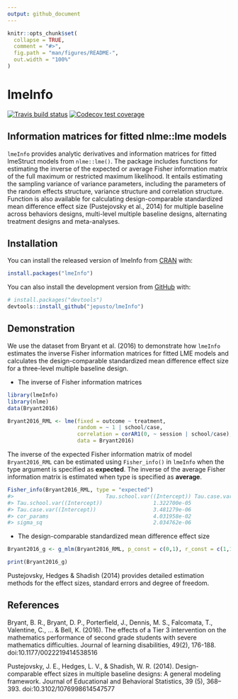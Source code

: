 ```yaml
---
output: github_document
---
```


<!-- README.md is generated from README.Rmd. Please edit that file -->

```r
knitr::opts_chunk$set(
  collapse = TRUE,
  comment = "#>",
  fig.path = "man/figures/README-",
  out.width = "100%"
)
```

# lmeInfo

<!-- badges: start -->
[![Travis build status](https://travis-ci.org/jepusto/lmeInfo.svg?branch=master)](https://travis-ci.org/jepusto/lmeInfo)
[![Codecov test coverage](https://codecov.io/gh/jepusto/lmeInfo/branch/master/graph/badge.svg)](https://codecov.io/gh/jepusto/lmeInfo?branch=master)
<!-- badges: end -->

## Information matrices for fitted nlme::lme models

`lmeInfo` provides analytic derivatives and information matrices for fitted lmeStruct models from `nlme::lme()`. The package includes functions for estimating the inverse of the expected or average Fisher information matrix of the full maximum or restricted maximum likelihood. It entails estimating the sampling variance of variance parameters, including the parameters of the random effects structure, variance structure and correlation structure. Function is also available for calculating design-comparable standardized mean difference effect size (Pustejovsky et al., 2014) for multiple baseline across behaviors designs, multi-level multiple baseline designs, alternating treatment designs and meta-analyses.

## Installation

You can install the released version of lmeInfo from [CRAN](https://CRAN.R-project.org) with:

```r
install.packages("lmeInfo")
```

You can also install the development version from [GitHub](https://github.com/) with:

```r
# install.packages("devtools")
devtools::install_github("jepusto/lmeInfo")
```

## Demonstration

We use the dataset from Bryant et al. (2016) to demonstrate how `lmeInfo` estimates the inverse Fisher information matrices for fitted LME models and calculates the design-comparable standardized mean difference effect size for a three-level multiple baseline design.

- The inverse of Fisher information matrices

```r
library(lmeInfo)
library(nlme)
data(Bryant2016)

Bryant2016_RML <- lme(fixed = outcome ~ treatment,
                      random = ~ 1 | school/case,
                      correlation = corAR1(0, ~ session | school/case),
                      data = Bryant2016)
```

The inverse of the expected Fisher information matrix of model `Bryant2016_RML` can be estimated using `Fisher_info()` in `lmeInfo` when the type argument is specified as __expected__. The inverse of the average Fisher information matrix is estimated when type is specified as __average__.

```r
Fisher_info(Bryant2016_RML, type = "expected")
#>                             Tau.school.var((Intercept)) Tau.case.var((Intercept))    cor_params      sigma_sq
#> Tau.school.var((Intercept))                1.322700e-05              3.481279e-06  4.031958e-02  2.034762e-06
#> Tau.case.var((Intercept))                  3.481279e-06              1.299374e-05  1.510332e-01  7.536162e-06
#> cor_params                                 4.031958e-02              1.510332e-01  2.744559e+05 -5.762687e+00
#> sigma_sq                                   2.034762e-06              7.536162e-06 -5.762687e+00  1.320509e-04
```

- The design-comparable standardized mean difference effect size

```r
Bryant2016_g <- g_mlm(Bryant2016_RML, p_const = c(0,1), r_const = c(1,1,0,1))
```

```r
print(Bryant2016_g)
```

Pustejovsky, Hedges & Shadish (2014) provides detailed estimation methods for the effect sizes, standard errors and degree of freedom.

## References

Bryant, B. R., Bryant, D. P., Porterfield, J., Dennis, M. S., Falcomata, T., Valentine, C., ... & Bell, K. (2016). The effects of a Tier 3 intervention on the mathematics performance of second grade students with severe mathematics difficulties. Journal of learning disabilities, 49(2), 176-188. doi:10.1177/0022219414538516

Pustejovsky, J. E., Hedges, L. V., & Shadish, W. R. (2014). Design-comparable effect sizes
in multiple baseline designs: A general modeling framework. Journal of Educational
and Behavioral Statistics, 39 (5), 368–393. doi:10.3102/1076998614547577
